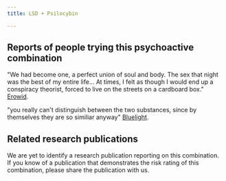 ---
title: LSD + Psilocybin

---

## Reports of people trying this psychoactive combination

"We had become one, a perfect union of soul and body. The sex that night was the best of my entire life... At times, I felt as though I would end up a conspiracy theorist, forced to live on the streets on a cardboard box." [Erowid](https://erowid.org/experiences/exp.php?ID=49064).

"you really can't distinguish between the two substances, since by themselves they are so similiar anyway" [Bluelight](https://bluelight.org/xf/threads/combo-thread-lsd-mushrooms.339690/).

## Related research publications

We are yet to identify a research publication reporting on this combination. If you know of a publication that demonstrates the risk rating of this combination, please share the publication with us.



